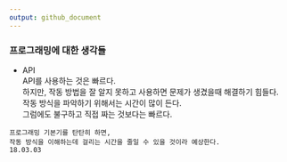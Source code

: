 ---
output: github_document
---

### 프로그래밍에 대한 생각들

- API  
API를 사용하는 것은 빠르다.  
하지만, 작동 방법을 잘 알지 못하고 사용하면 문제가 생겼을때 해결하기 힘들다.  
작동 방식을 파악하기 위해서는 시간이 많이 든다.  
그럼에도 불구하고 직접 짜는 것보다는 빠르다.  
```
프로그래밍 기본기를 탄탄히 하면,
작동 방식을 이해하는데 걸리는 시간을 줄일 수 있을 것이라 예상한다.
18.03.03
```


